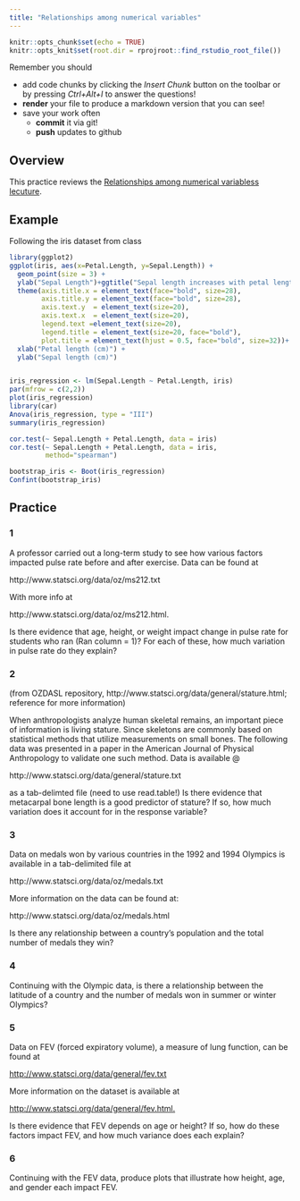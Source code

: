 ```yaml
---
title: "Relationships among numerical variables"
---
```


<!-- COMMENT NOT SHOW IN ANY OUTPUT: Code chunk below sets overall defaults for .qmd file; these inlcude showing output by default and looking for files relative to .Rpoj file, not .qmd file, which makes putting filesin different folders easier  -->

```r
knitr::opts_chunk$set(echo = TRUE)
knitr::opts_knit$set(root.dir = rprojroot::find_rstudio_root_file())
```

Remember you should

-   add code chunks by clicking the *Insert Chunk* button on the toolbar
    or by pressing *Ctrl+Alt+I* to answer the questions!
-   **render** your file to produce a markdown version that you can see!
-   save your work often
    -   **commit** it via git!
    -   **push** updates to github

## Overview

This practice reviews the [Relationships among numerical variabless
lecuture](https://jsgosnell.github.io/cuny_biostats_book/content/chapters/Relationships_among_numerical_variables.html).

## Example

Following the iris dataset from class

```r
library(ggplot2)
ggplot(iris, aes(x=Petal.Length, y=Sepal.Length)) +
  geom_point(size = 3) +
  ylab("Sepal Length")+ggtitle("Sepal length increases with petal length")+
  theme(axis.title.x = element_text(face="bold", size=28), 
        axis.title.y = element_text(face="bold", size=28), 
        axis.text.y  = element_text(size=20),
        axis.text.x  = element_text(size=20), 
        legend.text =element_text(size=20),
        legend.title = element_text(size=20, face="bold"),
        plot.title = element_text(hjust = 0.5, face="bold", size=32))+
  xlab("Petal length (cm)") +
  ylab("Sepal length (cm)")


iris_regression <- lm(Sepal.Length ~ Petal.Length, iris)
par(mfrow = c(2,2))
plot(iris_regression)
library(car)
Anova(iris_regression, type = "III")
summary(iris_regression)
```

```r
cor.test(~ Sepal.Length + Petal.Length, data = iris)
cor.test(~ Sepal.Length + Petal.Length, data = iris,
         method="spearman")

```

```r
bootstrap_iris <- Boot(iris_regression)
Confint(bootstrap_iris)
```

## Practice

### 1

A professor carried out a long-term study to see how various factors
impacted pulse rate before and after exercise. Data can be found at

http://www.statsci.org/data/oz/ms212.txt

With more info at

http://www.statsci.org/data/oz/ms212.html.

Is there evidence that age, height, or weight impact change in pulse
rate for students who ran (Ran column = 1)? For each of these, how much
variation in pulse rate do they explain?

### 2

(from OZDASL repository,
http://www.statsci.org/data/general/stature.html; reference for more
information)

When anthropologists analyze human skeletal remains, an important piece
of information is living stature. Since skeletons are commonly based on
statistical methods that utilize measurements on small bones. The
following data was presented in a paper in the American Journal of
Physical Anthropology to validate one such method. Data is available \@

http://www.statsci.org/data/general/stature.txt

as a tab-delimted file (need to use read.table!) Is there evidence that
metacarpal bone length is a good predictor of stature? If so, how much
variation does it account for in the response variable?

### 3

Data on medals won by various countries in the 1992 and 1994 Olympics is
available in a tab-delimited file at

http://www.statsci.org/data/oz/medals.txt

More information on the data can be found at:

http://www.statsci.org/data/oz/medals.html

Is there any relationship between a country’s population and the total
number of medals they win?

### 4

Continuing with the Olympic data, is there a relationship between the
latitude of a country and the number of medals won in summer or winter
Olympics?

### 5

Data on FEV (forced expiratory volume), a measure of lung function, can
be found at

<http://www.statsci.org/data/general/fev.txt>

More information on the dataset is available at

<http://www.statsci.org/data/general/fev.html.>

Is there evidence that FEV depends on age or height? If so, how do these
factors impact FEV, and how much variance does each explain?

### 6

Continuing with the FEV data, produce plots that illustrate how height,
age, and gender each impact FEV.
